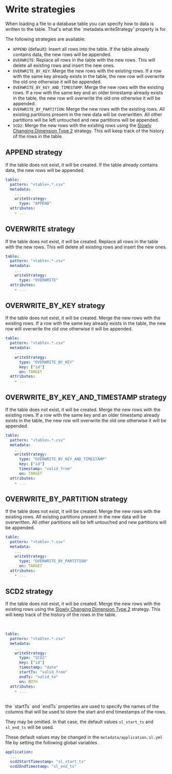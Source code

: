 # Write strategies

When loading a file to a database table you can specify how to data is written to the table.
That's what the `metadata.writeStrategy' property is for.

The following strategies are available:

- `APPEND` (default): Insert all rows into the table. If the table already contains data, the new rows will be appended.
- `OVERWRITE`: Replace all rows in the table with the new rows. This will delete all existing rows and insert the new ones.
- `OVERWRITE_BY_KEY`: Merge the new rows with the existing rows. If a row with the same key already exists in the table,
the new row will overwrite the old one otherwise it will be appended.
- `OVERWRITE_BY_KEY_AND_TIMESTAMP`: Merge the new rows with the existing rows. If a row with the same key and an older timestamp already exists in the table, the new row will overwrite the old one otherwise it will be appended.
- `OVERWRITE_BY_PARTITION`: Merge the new rows with the existing rows. All existing partitions present in the new data will be overwritten. All other partitions will be left untouched and new partitions will be appended.
- `SCD2`: Merge the new rows with the existing rows using the [Slowly Changing Dimension Type 2](https://en.wikipedia.org/wiki/Slowly_changing_dimension) strategy. This will keep track of the history of the rows in the table.

## APPEND strategy
If the table does not exist, it will be created. If the table already contains data, the new rows will be appended.
<br/>

```yaml title="Append to the table."
table:
  pattern: "<table>.*.csv"
  metadata:
    ...
    writeStrategy:
      type: "APPEND"
  attributes:
    - ...
```

## OVERWRITE strategy
If the table does not exist, it will be created.
Replace all rows in the table with the new rows. This will delete all existing rows and insert the new ones.
<br/>


```yaml title="Overwrite the table."
table:
  pattern: "<table>.*.csv"
  metadata:
    ...
    writeStrategy:
      type: "OVERWRITE"
  attributes:
    - ...
```

## OVERWRITE_BY_KEY strategy
If the table does not exist, it will be created.
Merge the new rows with the existing rows.
If a row with the same key already exists in the table,
the new row will overwrite the old one otherwise it will be appended.
<br/>


```yaml title="Overwrite by key. The column 'id' is used as key."
table:
  pattern: "<table>.*.csv"
  metadata:
    ...
    writeStrategy:
      type: "OVERWRITE_BY_KEY"
      key: ["id"]
      on: TARGET
  attributes:
    - ...
```
## OVERWRITE_BY_KEY_AND_TIMESTAMP strategy
If the table does not exist, it will be created.
Merge the new rows with the existing rows. If a row with the same key and an older timestamp already exists in the table, the new row will overwrite the old one otherwise it will be appended.
<br/>

```yaml title="Overwrite by key and timestamp. The column 'id' is used as key."
table:
  pattern: "<table>.*.csv"
  metadata:
    ...
    writeStrategy:
      type: "OVERWRITE_BY_KEY_AND_TIMESTAMP"
      key: ["id"]
      timestamp: "valid_from"
      on: TARGET
  attributes:
    - ...
```


## OVERWRITE_BY_PARTITION strategy
If the table does not exist, it will be created.
Merge the new rows with the existing rows. All existing partitions present in the new data will be overwritten. All other partitions will be left untouched and new partitions will be appended.
<br/>

```yaml title="Overwrite by partition. Require the partition property to be set in the metadata.sink section."
table:
  pattern: "<table>.*.csv"
  metadata:
    ...
    writeStrategy:
      type: "OVERWRITE_BY_PARTITION"
      on: TARGET
  attributes:
    - ...
```

## SCD2 strategy
If the table does not exist, it will be created.
Merge the new rows with the existing rows using the [Slowly Changing Dimension Type 2](https://en.wikipedia.org/wiki/Slowly_changing_dimension) strategy. This will keep track of the history of the rows in the table.

<br/>

```yaml title="Slow changing dimension Type 2. The column 'id' is used as key and the column 'date' is used as timestamp."
table:
  pattern: "<table>.*.csv"
  metadata:
    ...
    writeStrategy:
      type: "SCD2"
      key: ["id"]
      timestamp: "date"
      startTs: "valid_from"
      endTs: "valid_to"
      on: BOTH
  attributes:
    - ...
```

<br/>
the `startTs` and `endTs` properties are used to specify the names of the columns that will be used to store the start and end timestamps of the rows.

They may be omitted. In that case, the default values `sl_start_ts` and `sl_end_ts` will be used.

These default values may be changed in the `metadata/application.sl.yml` file by setting the following global variables .
<br/>

```yaml
application:
  ...
  scd2StartTimestamp: "sl_start_ts"
  scd2EndTimestamp: "sl_end_ts"
```
